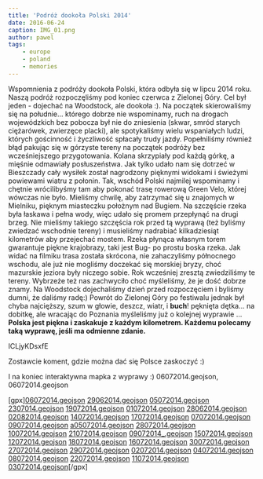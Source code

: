 ```yaml
---
title: 'Podróż dookoła Polski 2014'
date: 2016-06-24
caption: IMG_01.png
author: pawel
tags: 
    - europe
    - poland
    - memories
---
```

Wspomnienia z podróży dookoła Polski, która odbyła się w lipcu 2014 roku.
Naszą podróż rozpoczęliśmy pod koniec czerwca z Zielonej Góry.
Cel był jeden - dojechać na Woodstock, ale dookoła :).
Na początek skierowaliśmy się na południe... którego dobrze nie wspominamy, ruch na drogach wojewódzkich bez pobocza był nie do zniesienia (skwar, smród starych ciężarówek, zwierzęce placki), ale spotykaliśmy wielu wspaniałych ludzi, których gościnność i życzliwość spłacały trudy jazdy. Popełniliśmy również błąd pakując się w górzyste tereny na początek podróży bez wcześniejszego przygotowania. Kolana skrzypiały pod każdą górkę, a mięśnie odmawiały posłuszeństwa. Jak tylko udało nam się dotrzeć w Bieszczady cały wysiłek został nagrodzony pięknymi widokami i świeżymi powiewami wiatru z połonin. Tak, wschód Polski najmilej wspominamy i chętnie wrócilibyśmy tam aby pokonać trasę rowerową Green Velo, której wówczas nie było. Mieliśmy chwilę, aby zatrzymać się u znajomych w Mielniku, pięknym miasteczku położnym nad Bugiem. Na szczęście rzeka była łaskawa i pełna wody, więc udało się promem przepłynąć na drugi brzeg. Nie mieliśmy takiego szczęścia rok przed tą wyprawą (też byliśmy zwiedzać wschodnie tereny) i musieliśmy nadrabiać kilkadziesiąt kilometrów aby przejechać mostem. Rzeka płynąca własnym torem gwarantuje piękne krajobrazy, taki jest Bug- po prostu boska rzeka. Jak widać na filmiku trasa została skrócona, nie zahaczyliśmy północnego wschodu, ale już nie mogliśmy doczekać się morskiej bryzy, choć mazurskie jeziora były niczego sobie. Rok wcześniej zresztą zwiedziliśmy te tereny. Wybrzeże też nas zachwyciło choć myśleliśmy, że je dość dobrze znamy. Na Woodstock dojechaliśmy dzień przed rozpoczęciem i byliśmy dumni, że daliśmy radę:) Powrót do Zielonej Góry po festiwalu jednak był chyba najcięższy, szum w głowie, deszcz, wiatr, i **buch**! pęknięta dętka... na dobitkę, ale wracając do Poznania myśleliśmy już o kolejnej wyprawie ...
**Polska jest piękna i zaskakuje z każdym kilometrem. Każdemu polecamy taką wyprawę, jeśli ma odmienne zdanie.**

<youtube>ICLjyKDsxfE</youtube>

Zostawcie koment, gdzie można dać się Polsce zaskoczyć :)

I na koniec interaktywna mapka z wyprawy :)
<gpx>
06072014.geojson, 06072014.geojson
</gpx>

[gpx]<a href="http://velomelon.com/wp-content/uploads/2016/07/06072014.geojson">06072014.geojson</a>
<a href="http://velomelon.com/wp-content/uploads/2016/07/29062014.geojson">29062014.geojson</a>
<a href="http://velomelon.com/wp-content/uploads/2016/07/05072014.geojson">05072014.geojson</a>
<a href="http://velomelon.com/wp-content/uploads/2016/07/2307014.geojson">2307014.geojson</a>
<a href="http://velomelon.com/wp-content/uploads/2016/07/19072014.geojson">19072014.geojson</a>
<a href="http://velomelon.com/wp-content/uploads/2016/07/01072014.geojson">01072014.geojson</a>
<a href="http://velomelon.com/wp-content/uploads/2016/07/28062014.geojson">28062014.geojson</a>
<a href="http://velomelon.com/wp-content/uploads/2016/07/02082014.geojson">02082014.geojson</a>
<a href="http://velomelon.com/wp-content/uploads/2016/07/14072014.geojson">14072014.geojson</a>
<a href="http://velomelon.com/wp-content/uploads/2016/07/17072014.geojson">17072014.geojson</a>
<a href="http://velomelon.com/wp-content/uploads/2016/07/07072014.geojson">07072014.geojson</a>
<a href="http://velomelon.com/wp-content/uploads/2016/07/09072014.geojson">09072014.geojson</a>
<a href="http://velomelon.com/wp-content/uploads/2016/07/a05072014.geojson">a05072014.geojson</a>
<a href="http://velomelon.com/wp-content/uploads/2016/07/28072014.geojson">28072014.geojson</a>
<a href="http://velomelon.com/wp-content/uploads/2016/07/10072014.geojson">10072014.geojson</a>
<a href="http://velomelon.com/wp-content/uploads/2016/07/21072014.geojson">21072014.geojson</a>
<a href="http://velomelon.com/wp-content/uploads/2016/07/09072014_.geojson">09072014_.geojson</a>
<a href="http://velomelon.com/wp-content/uploads/2016/07/15072014.geojson">15072014.geojson</a>
<a href="http://velomelon.com/wp-content/uploads/2016/07/12072014.geojson">12072014.geojson</a>
<a href="http://velomelon.com/wp-content/uploads/2016/07/18072014.geojson">18072014.geojson</a>
<a href="http://velomelon.com/wp-content/uploads/2016/07/16072014.geojson">16072014.geojson</a>
<a href="http://velomelon.com/wp-content/uploads/2016/07/30072014.geojson">30072014.geojson</a>
<a href="http://velomelon.com/wp-content/uploads/2016/07/27072014.geojson">27072014.geojson</a>
<a href="http://velomelon.com/wp-content/uploads/2016/07/29072014.geojson">29072014.geojson</a>
<a href="http://velomelon.com/wp-content/uploads/2016/07/02072014.geojson">02072014.geojson</a>
<a href="http://velomelon.com/wp-content/uploads/2016/07/04072014.geojson">04072014.geojson</a>
<a href="http://velomelon.com/wp-content/uploads/2016/07/08072014.geojson">08072014.geojson</a>
<a href="http://velomelon.com/wp-content/uploads/2016/07/22072014.geojson">22072014.geojson</a>
<a href="http://velomelon.com/wp-content/uploads/2016/07/11072014.geojson">11072014.geojson</a>
<a href="http://velomelon.com/wp-content/uploads/2016/07/03072014.geojson">03072014.geojson</a>[/gpx]